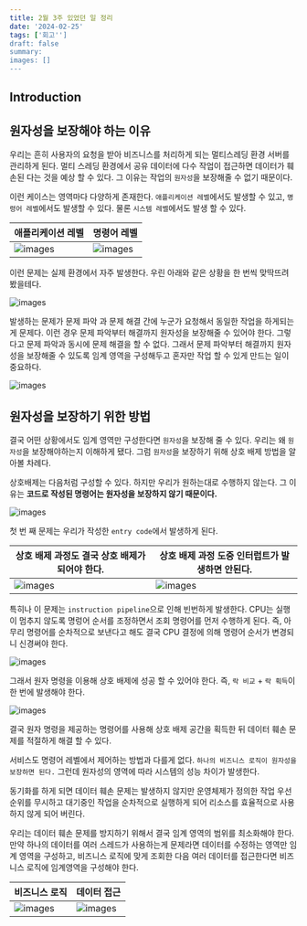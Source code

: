 ```yaml
---
title: 2월 3주 있었던 일 정리
date: '2024-02-25'
tags: ['회고'']
draft: false
summary:
images: []
---
```


## Introduction

<TOCInline toc={props.toc} exclude="Introduction" />

## 원자성을 보장해야 하는 이유

우리는 흔히 사용자의 요청을 받아 비즈니스를 처리하게 되는 멀티스레딩 환경 서버를 관리하게 된다.
멀티 스레딩 환경에서 공유 데이터에 다수 작업이 접근하면 데이터가 훼손된 다는 것을 예상 할 수 있다.
그 이유는 작업의 `원자성`을 보장해줄 수 없기 때문이다.

이런 케이스는 영역마다 다양하게 존재한다. `애플리케이션 레벨`에서도 발생할 수 있고, `명령어 레벨`에서도 발생할 수 있다. 물론 `시스템 레벨`에서도 발생 할 수 있다.

| 애플리케이션 레벨                                              | 명령어 레벨                                                 |
|--------------------------------------------------------|--------------------------------------------------------|
| ![images](/static/images/reminiscence/2024/2m3w/1.png) | ![images](/static/images/reminiscence/2024/2m3w/2.png) |


이런 문제는 실제 환경에서 자주 발생한다. 우린 아래와 같은 상황을 한 번씩 맞딱뜨려 봤을테다.

![images](/static/images/reminiscence/2024/2m3w/3.png)

발생하는 문제가 문제 파악 과 문제 해결 간에 누군가 요청해서 동일한 작업을 하게되는게 문제다.
이런 경우 문제 파악부터 해결까지 원자성을 보장해줄 수 있어야 한다.
그렇다고 문제 파악과 동시에 문제 해결을 할 수 없다.
그래서 문제 파악부터 해결까지 원자성을 보장해줄 수 있도록 임계 영역을 구성해두고 혼자만 작업 할 수 있게 만드는 일이 중요하다.

![images](/static/images/reminiscence/2024/2m3w/4.png)

## 원자성을 보장하기 위한 방법

결국 어떤 상황에서도 임계 영역만 구성한다면 `원자성`을 보장해 줄 수 있다.
우리는 왜 `원자성`을 보장해야하는지 이해하게 됐다. 그럼 `원자성`을 보장하기 위해 상호 배제 방법을 알아볼 차례다.

상호배제는 다음처럼 구성할 수 있다. 하지만 우리가 원하는대로 수행하지 않는다.
그 이유는 **코드로 작성된 명령어는 원자성을 보장하지 않기 때문이다.**

![images](/static/images/reminiscence/2024/2m3w/5.png)

첫 번 째 문제는 우리가 작성한 `entry code`에서 발생하게 된다.

| 상호 배제 과정도 결국 상호 배제가 되어야 한다.                            | 상호 배제 과정 도중 인터럽트가 발생하면 안된다.                            |
|--------------------------------------------------------|--------------------------------------------------------|
| ![images](/static/images/reminiscence/2024/2m3w/8.png) | ![images](/static/images/reminiscence/2024/2m3w/9.png) |

특히나 이 문제는 `instruction pipeline`으로 인해 빈번하게 발생한다.
CPU는 실행이 멈추지 않도록 명렁어 순서를 조정하면서 조회 명령어를 먼저 수행하게 된다.
즉, 아무리 명령어를 순차적으로 보낸다고 해도 결국 CPU 결정에 의해 명령어 순서가 변경되니 신경써야 한다.

![images](/static/images/reminiscence/2024/2m3w/7.png)

그래서 원자 명령을 이용해 상호 배제에 성공 할 수 있어야 한다. 즉, `락 비교` + `락 획득`이 한 번에 발생해야 한다.

![images](/static/images/reminiscence/2024/2m3w/10.png)

결국 원자 명령을 제공하는 명령어를 사용해 상호 배제 공간을 획득한 뒤 데이터 훼손 문제를 적절하게 해결 할 수 있다.

서비스도 명령어 레벨에서 제어하는 방법과 다를게 없다. `하나의 비즈니스 로직이 원자성을 보장하면 된다.` 그런데 원자성의 영역에 따라 시스템의 성능 차이가 발생한다.

동기화를 하게 되면 데이터 훼손 문제는 발생하지 않지만 운영체제가 정의한 작업 우선순위를 무시하고 대기중인 작업을 순차적으로 실행하게 되어 리소스를 효율적으로 사용하지 않게 되어 버린다.

우리는 데이터 훼손 문제를 방지하기 위해서 결국 임계 영역의 범위를 최소화해야 한다.
만약 하나의 데이터를 여러 스레드가 사용하는게 문제라면 데이터를 수정하는 영역만 임계 영역을 구성하고, 비즈니스 로직에 맞게 조회한 다음 여러 데이터를 접근한다면 비즈니스 로직에 임계영역을 구성해야 한다.

| 비즈니스 로직                                                 | 데이터 접근                                        |
|---------------------------------------------------------|---------------------------------------------------------|
| ![images](/static/images/reminiscence/2024/2m3w/11.png) | ![images](/static/images/reminiscence/2024/2m3w/12.png) |


